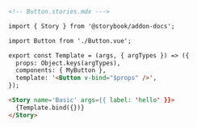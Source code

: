```md
<!-- Button.stories.mdx --->

import { Story } from '@storybook/addon-docs';

import Button from './Button.vue';

export const Template = (args, { argTypes }) => ({
  props: Object.keys(argTypes),
  components: { MyButton },
  template: '<Button v-bind="$props" />',
});

<Story name='Basic' args={{ label: 'hello' }}>
  {Template.bind({})}
</Story>
```